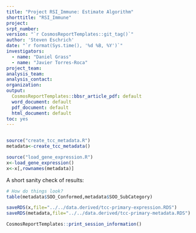 ```yaml
---
title: "Project RSI_Immune: Estimate Algorithm"
shorttitle: "RSI_Immune"
project: 
srpt_number: 
version: "`r CosmosReportTemplates::git_tag()`"
author: 'Steven Eschrich'
date: "`r format(Sys.time(), '%d %B, %Y')`"
investigators:
  - name: "Daniel Grass"
  - name: "Javier Torres-Roca"
project_team:
analysis_team:
analysis_contact:
organization: 
output:
  CosmosReportTemplates::bbsr_article_pdf: default
  word_document: default
  pdf_document: default
  html_document: default
toc: yes
---
```


```r

```

```r
source("create_tcc_metadata.R")
metadata<-create_tcc_metadata()

source("load_gene_expression.R")
x<-load_gene_expression()
x<-x[,rownames(metadata)]

```


A short sanity check of results:
```r
# How do things look?
table(metadata$SOO_Conformed,metadata$SOO_SubCategory)
```

```r
saveRDS(x,file="../../data.derived/tcc-primary-expression.RDS")
saveRDS(metadata,file="../../data.derived/tcc-primary-metadata.RDS")
```

```r
CosmosReportTemplates::print_session_information()
```

